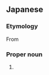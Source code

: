 {{also|沙悟淨}}
==Japanese==
{{DEFAULTSORT:さごじょう}}
{{wikipedia|lang=ja}}
{{ja-kanjitab|さ|ご|じょう|yomi=o}}

===Etymology===
From {{der|ja|lzh|沙悟淨}}

===Proper noun===
{{ja-pos|proper|さ ごじょう|hhira=さごじやう}}

# {{w|Sha Wujing}}

{{topics|ja|Fictional characters}}